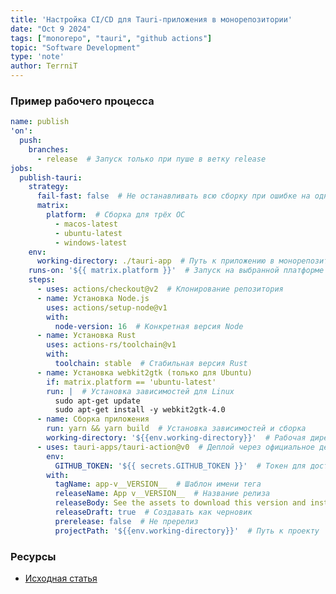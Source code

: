 ```yaml
---
title: 'Настройка CI/CD для Tauri-приложения в монорепозитории'
date: "Oct 9 2024"
tags: ["monorepo", "tauri", "github actions"]
topic: "Software Development"
type: 'note'
author: TerrniT
---
```


### Пример рабочего процесса  
```yaml
name: publish
'on':
  push:
    branches:
      - release  # Запуск только при пуше в ветку release
jobs:
  publish-tauri:
    strategy:
      fail-fast: false  # Не останавливать всю сборку при ошибке на одной платформе
      matrix:
        platform:  # Сборка для трёх ОС
          - macos-latest
          - ubuntu-latest
          - windows-latest
    env:
      working-directory: ./tauri-app  # Путь к приложению в монорепозитории
    runs-on: '${{ matrix.platform }}'  # Запуск на выбранной платформе
    steps:
      - uses: actions/checkout@v2  # Клонирование репозитория
      - name: Установка Node.js
        uses: actions/setup-node@v1
        with:
          node-version: 16  # Конкретная версия Node
      - name: Установка Rust
        uses: actions-rs/toolchain@v1
        with:
          toolchain: stable  # Стабильная версия Rust
      - name: Установка webkit2gtk (только для Ubuntu)
        if: matrix.platform == 'ubuntu-latest'
        run: |  # Установка зависимостей для Linux
          sudo apt-get update
          sudo apt-get install -y webkit2gtk-4.0
      - name: Сборка приложения
        run: yarn && yarn build  # Установка зависимостей и сборка
        working-directory: '${{env.working-directory}}'  # Рабочая директория
      - uses: tauri-apps/tauri-action@v0  # Деплой через официальное действие
        env:
          GITHUB_TOKEN: '${{ secrets.GITHUB_TOKEN }}'  # Токен для доступа к релизам
        with:
          tagName: app-v__VERSION__  # Шаблон имени тега
          releaseName: App v__VERSION__  # Название релиза
          releaseBody: See the assets to download this version and install. # Описание
          releaseDraft: true  # Создавать как черновик
          prerelease: false  # Не пререлиз
          projectPath: '${{env.working-directory}}'  # Путь к проекту
```
   
### Ресурсы
- [Исходная статья](https://dev.to/bayswaterpc/setting-up-ci-cd-for-tauri-in-a-monorepo-1fa3)

